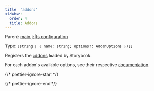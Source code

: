 ```yaml
---
title: 'addons'
sidebar:
  order: 4
  title: Addons
---
```


Parent: [main.js|ts configuration](./main-config.mdx)

Type: `(string | { name: string; options?: AddonOptions })[]`

Registers the [addons](../../addons/install-addons.mdx) loaded by Storybook.

For each addon's available options, see their respective [documentation](https://storybook.js.org/integrations).

{/* prettier-ignore-start */}

<CodeSnippets path="main-config-addons.md" />

{/* prettier-ignore-end */}
